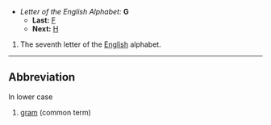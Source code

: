 *''Letter of the English Alphabet:'' '''G'''
**'''Last:''' [[F]]
**'''Next:''' [[H]]

#The seventh letter of the [[English]] alphabet.
----
==Abbreviation==
In lower case

# [[gram]] (common term)